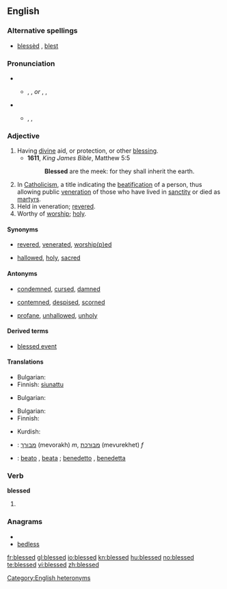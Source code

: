 ==English==

===Alternative spellings===
* [[blessèd]] {{italbrac|archaic}}, [[blest]] {{italbrac|archaic}}

===Pronunciation===
*{{italbrac|adjective}}
**{{enPR|blĕst}}, {{IPA|/blɛst/}}, {{SAMPA|blEst}} ''or'' {{enPR|blĕsʹĭd}}, {{IPA|/ˈblɛsɪd/}}, {{SAMPA|/"blEsId/}}
*{{italbrac|verb form}}
**{{enPR|blĕst}}, {{IPA|/blɛst/}}, {{SAMPA|blEst}}
[[Category:English heteronyms]]

===Adjective===
{{en-adj|more}}

# Having [[divine]] aid, or protection, or other [[blessing]].
#* '''1611''', ''King James Bible'', Matthew 5:5
#*: '''Blessed''' are the meek: for they shall inherit the earth.
# In [[Catholicism]], a title indicating the [[beatification]] of a person, thus allowing public [[veneration]] of those who have lived in [[sanctity]] or died as [[martyr]]s.
# Held in veneration; [[revere|revered]].
# Worthy of [[worship]]; [[holy]].

====Synonyms====
*{{sense|revered}} [[revered]], [[venerate]]d, [[worship|worship(p)ed]]
*{{sense|holy}} [[hallowed]], [[holy]], [[sacred]]

====Antonyms====
*{{sense|having divine aid, or protection, or other blessing}} [[condemned]], [[cursed]], [[damned]]
*{{sense|revered}} [[contemn]]ed, [[despise]]d, [[scorn]]ed
*{{sense|holy}} [[profane]], [[unhallowed]], [[unholy]]

====Derived terms====
* [[blessed event]]

====Translations====
{{trans-top|having divine aid, or protection, or other blessing}}
* Bulgarian: {{t|bg|благословен|sc=Cyrl}}
* Finnish: [[siunattu]]
{{trans-mid}}
{{trans-bottom}}

{{trans-top|In Catholicism, a title indicating the beatification of a person}}
* Bulgarian: {{t|bg|блажен|sc=Cyrl}}
{{trans-mid}}
{{trans-bottom}}

{{trans-top|held in veneration; revered}}
{{trans-mid}}
{{trans-bottom}}

{{trans-top|worthy of worship; holy}}
* Bulgarian: {{t|bg|свещен|sc=Cyrl}}
* Finnish: {{t+|fi|pyhä}}
{{trans-mid}}
* Kurdish: {{ku-Arab|[[پیرۆز]]}}
{{trans-bottom}}

{{checktrans-top}}
* {{ttbc|Hebrew}}: [[מבורך]] (mevorakh) ''m'', [[מבורכת]] (mevurekhet) ''f''
{{checktrans-mid}}
* {{ttbc|Italian}}: [[beato]] {{m}}, [[beata]] {{f}}; [[benedetto]] {{m}}, [[benedetta]] {{f}}
{{checktrans-bottom}}

===Verb===
'''blessed'''

# {{past of|bless}}

<!--Antonyms, etc, belong at the infinitive only
====Antonyms====
* [[cursed]]
* [[condemned]]
-->

===Anagrams===
* {{alphagram|bdeelss}}
* [[bedless#English|bedless]]


[[fr:blessed]]
[[gl:blessed]]
[[io:blessed]]
[[kn:blessed]]
[[hu:blessed]]
[[no:blessed]]
[[te:blessed]]
[[vi:blessed]]
[[zh:blessed]]